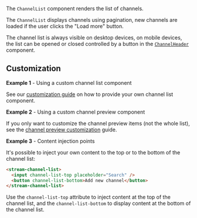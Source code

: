 The `ChannelList` component renders the list of channels.

The `ChannelList` displays channels using pagination, new channels are loaded if the user clicks the "Load more" button.

The channel list is always visible on desktop devices, on mobile devices, the list can be opened or closed controlled by a button in the [`ChannelHeader`](./ChannelHeaderComponent.mdx) component.

## Customization

**Example 1** - Using a custom channel list component

See our [customization guide](../concepts/customization.mdx) on how to provide your own channel list component.

**Example 2** - Using a custom channel preview component

If you only want to customize the channel preview items (not the whole list), see the [channel preview customization](./ChannelPreviewComponent.mdx/#customization) guide.

**Example 3** - Content injection points

It's possible to inject your own content to the top or to the bottom of the channel list:

```html
<stream-channel-list>
  <input channel-list-top placeholder="Search" />
  <button channel-list-bottom>Add new channel</button>
</stream-channel-list>
```

Use the `channel-list-top` attribute to inject content at the top of the channel list, and the `channel-list-bottom` to display content at the bottom of the channel list.

[//]: # "Start of generated content"
[//]: # "End of generated content"
